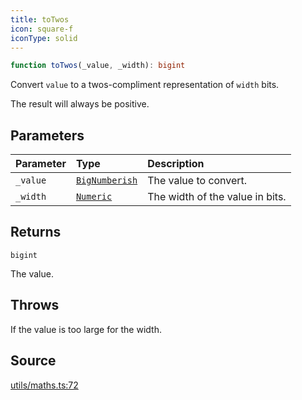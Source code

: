 ```yaml
---
title: toTwos
icon: square-f
iconType: solid
---
```


```ts
function toTwos(_value, _width): bigint
```

Convert `value` to a twos-compliment representation of `width` bits.

The result will always be positive.

## Parameters

| Parameter | Type | Description |
| :------ | :------ | :------ |
| `_value` | [`BigNumberish`](/sdk/content/type-aliases/BigNumberish) | The value to convert. |
| `_width` | [`Numeric`](/sdk/content/type-aliases/Numeric) | The width of the value in bits. |

## Returns

`bigint`

The value.

## Throws

If the value is too large for the width.

## Source

[utils/maths.ts:72](https://github.com/dominant-strategies/quais.js/blob/3e0bc639f0587f5e9dbc52c61531fd8e0fc224e4/src/utils/maths.ts#L72)
